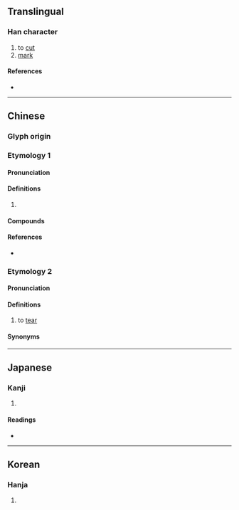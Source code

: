 {{character info/new}}
==Translingual==

===Han character===
{{Han char|rn=18|rad=刀|as=11|sn=13|four=58227|canj=JKMSH|ids=⿸𠩺刀}}

# to [[cut]]
# [[mark]]

====References====
* {{Han ref|kx=0143.240|dkj=02152|dj=0324.080|hdz=10352.070|uh=527A|ud=21114|bh=DCC6|bd=56518}}

----

==Chinese==
{{zh-forms}}

===Glyph origin===
{{Han etym}}

===Etymology 1===
====Pronunciation====
{{zh-pron
|m=lí
|c=lei4,lai5
|mc=y
|oc=y
|cat=
}}

====Definitions====
{{zh-hanzi}}

# {{rfdef|zh}}

====Compounds====
{{zh-der|剺面}}

====References====
* {{R:yue:mfccd}}

===Etymology 2===
{{zh-forms|alt=捸,褫}}

====Pronunciation====
{{zh-pron
|mn=lì
|mn-t=li3/ti3
}}

====Definitions====
{{zh-hanzi}} {{tlb|zh|Min Nan}}
# to [[tear]]
#: {{zh-x|剺{lì}破|to '''tear'''; to '''rip'''|MN}}

====Synonyms====
{{zh-dial|撕}}

----

==Japanese==

===Kanji===
{{ja-kanji|grade=|rs=刀11}}

# {{rfdef|ja|sort=刀11}}

====Readings====
* {{ja-readings|on=[[り]] (ri)|kun=[[はぐ]] (hagu), [[きる]] (kiru)}}

----

==Korean==

===Hanja===
{{ko-hanja|hangeul=리|rv=ri|mr=ri}}

# {{rfdef|ko|sort=刀11}}